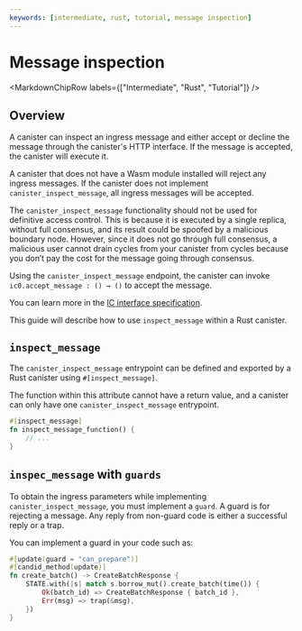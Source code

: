 ```yaml
---
keywords: [intermediate, rust, tutorial, message inspection]
---
```



# Message inspection

<MarkdownChipRow labels={["Intermediate", "Rust", "Tutorial"]} />

## Overview

A canister can inspect an ingress message and either accept or decline the message through the canister's HTTP interface. If the message is accepted, the canister will execute it.

A canister that does not have a Wasm module installed will reject any ingress messages. If the canister does not implement `canister_inspect_message`, all ingress messages will be accepted.

The `canister_inspect_message` functionality should not be used for definitive access control. This is because it is executed by a single replica, without full consensus, and its result could be spoofed by a malicious boundary node. However, since it does not go through full consensus, a malicious user cannot drain cycles from your canister from cycles because you don’t pay the cost for the message going through consensus.

Using the `canister_inspect_message` endpoint, the canister can invoke `ic0.accept_message : () → ()` to accept the message.

You can learn more in the [IC interface specification](/docs/current/references/ic-interface-spec/#ingress-message-inspection).

This guide will describe how to use `inspect_message` within a Rust canister.

## `inspect_message`

The `canister_inspect_message` entrypoint can be defined and exported by a Rust canister using `#[inspect_message]`.

The function within this attribute cannot have a return value, and a canister can only have one `canister_inspect_message` entrypoint.

```rust
#[inspect_message]
fn inspect_message_function() {
    // ...
}
```

## `inspec_message` with `guards`

To obtain the ingress parameters while implementing `canister_inspect_message`, you must implement a `guard`. A guard is for rejecting a message. Any reply from non-guard code is either a successful reply or a trap.

You can implement a guard in your code such as:

```rust
#[update(guard = "can_prepare")]
#[candid_method(update)]
fn create_batch() -> CreateBatchResponse {
    STATE.with(|s| match s.borrow_mut().create_batch(time()) {
        Ok(batch_id) => CreateBatchResponse { batch_id },
        Err(msg) => trap(&msg),
    })
}
```


